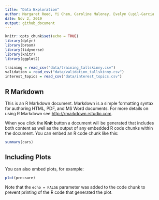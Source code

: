 ```yaml
---
title: "Data Exploration"
author: Margaret Reed, Yi Chen, Caroline Maloney, Evelyn Cupil-Garcia
date: Nov 2, 2019
output: github_document
---
```


```r
knitr::opts_chunk$set(echo = TRUE)
library(dplyr)
library(broom)
library(tidyverse)
library(knitr)
library(ggplot2)

training = read_csv("data/training_tallskinny.csv")
validation = read_csv("data/validation_tallskinny.csv")
interest_topics = read_csv("data/interest_topics.csv")
```

## R Markdown

This is an R Markdown document. Markdown is a simple formatting syntax for authoring HTML, PDF, and MS Word documents. For more details on using R Markdown see <http://rmarkdown.rstudio.com>.

When you click the **Knit** button a document will be generated that includes both content as well as the output of any embedded R code chunks within the document. You can embed an R code chunk like this:

```r
summary(cars)
```

## Including Plots

You can also embed plots, for example:

```r
plot(pressure)
```

Note that the `echo = FALSE` parameter was added to the code chunk to prevent printing of the R code that generated the plot.
